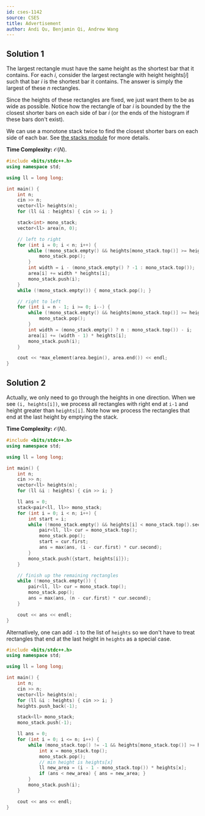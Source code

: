 ```yaml
---
id: cses-1142
source: CSES
title: Advertisement
author: Andi Qu, Benjamin Qi, Andrew Wang
---
```


## Solution 1

The largest rectangle must have the same height as the shortest bar that it
contains. For each $i$, consider the largest rectangle with height $\text{heights}[i]$ such
that bar $i$ is the shortest bar it contains. The answer is simply the largest
of these $n$ rectangles.

Since the heights of these rectangles are fixed, we just want them to be as wide
as possible. Notice how the rectangle of bar $i$ is bounded by the the closest
shorter bars on each side of bar $i$ (or the ends of the histogram if these bars
don't exist).

We can use a monotone stack twice to find the closest shorter bars on each side
of each bar. See
[the stacks module](/gold/stacks#application-nearest-smaller-element)
for more details.

**Time Complexity:** $\mathcal O(N)$.

<LanguageSection>
<CPPSection>

```cpp
#include <bits/stdc++.h>
using namespace std;

using ll = long long;

int main() {
	int n;
	cin >> n;
	vector<ll> heights(n);
	for (ll &i : heights) { cin >> i; }

	stack<int> mono_stack;
	vector<ll> area(n, 0);

	// left to right
	for (int i = 0; i < n; i++) {
		while (!mono_stack.empty() && heights[mono_stack.top()] >= heights[i]) {
			mono_stack.pop();
		}
		int width = i - (mono_stack.empty() ? -1 : mono_stack.top());
		area[i] += width * heights[i];
		mono_stack.push(i);
	}
	while (!mono_stack.empty()) { mono_stack.pop(); }

	// right to left
	for (int i = n - 1; i >= 0; i--) {
		while (!mono_stack.empty() && heights[mono_stack.top()] >= heights[i]) {
			mono_stack.pop();
		}
		int width = (mono_stack.empty() ? n : mono_stack.top()) - i;
		area[i] += (width - 1) * heights[i];
		mono_stack.push(i);
	}

	cout << *max_element(area.begin(), area.end()) << endl;
}
```

</CPPSection>
</LanguageSection>

## Solution 2

Actually, we only need to go through the heights in one direction. When we see
`(i, heights[i])`, we process all rectangles with right end at `i-1` and height
greater than `heights[i]`. Note how we process the rectangles that end at the
last height by emptying the stack.

**Time Complexity:** $\mathcal O(N)$.

<LanguageSection>
<CPPSection>

```cpp
#include <bits/stdc++.h>
using namespace std;

using ll = long long;

int main() {
	int n;
	cin >> n;
	vector<ll> heights(n);
	for (ll &i : heights) { cin >> i; }

	ll ans = 0;
	stack<pair<ll, ll>> mono_stack;
	for (int i = 0; i < n; i++) {
		int start = i;
		while (!mono_stack.empty() && heights[i] < mono_stack.top().second) {
			pair<ll, ll> cur = mono_stack.top();
			mono_stack.pop();
			start = cur.first;
			ans = max(ans, (i - cur.first) * cur.second);
		}
		mono_stack.push({start, heights[i]});
	}

	// finish up the remaining rectangles
	while (!mono_stack.empty()) {
		pair<ll, ll> cur = mono_stack.top();
		mono_stack.pop();
		ans = max(ans, (n - cur.first) * cur.second);
	}

	cout << ans << endl;
}
```

</CPPSection>
</LanguageSection>

Alternatively, one can add `-1` to the list of `heights` so we don't have
to treat rectangles that end at the last height in `heights` as a special case.

<LanguageSection>
<CPPSection>

```cpp
#include <bits/stdc++.h>
using namespace std;

using ll = long long;

int main() {
	int n;
	cin >> n;
	vector<ll> heights(n);
	for (ll &i : heights) { cin >> i; }
	heights.push_back(-1);

	stack<ll> mono_stack;
	mono_stack.push(-1);

	ll ans = 0;
	for (int i = 0; i <= n; i++) {
		while (mono_stack.top() != -1 && heights[mono_stack.top()] >= heights[i]) {
			int x = mono_stack.top();
			mono_stack.pop();
			// min height is heights[x]
			ll new_area = (i - 1 - mono_stack.top()) * heights[x];
			if (ans < new_area) { ans = new_area; }
		}
		mono_stack.push(i);
	}

	cout << ans << endl;
}
```

</CPPSection>
</LanguageSection>
